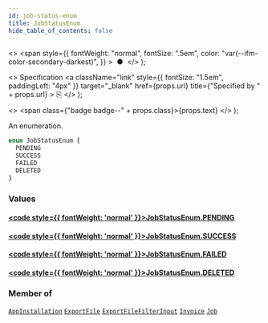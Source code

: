 ```yaml
---
id: job-status-enum
title: JobStatusEnum
hide_table_of_contents: false
---
```


  <>
    <span
      style={{
        fontWeight: "normal",
        fontSize: ".5em",
        color: "var(--ifm-color-secondary-darkest)",
      }}
    >
      &nbsp;●&nbsp;
    </span>
  </>
);

  <>
    Specification
    <a
      className="link"
      style={{ fontSize: "1.5em", paddingLeft: "4px" }}
      target="\_blank"
      href={props.url}
      title={"Specified by " + props.url}
    >
      ⎘
    </a>
  </>
);

  <>
    <span class={"badge badge--" + props.class}>{props.text}</span>
  </>
);

An enumeration.

```graphql
enum JobStatusEnum {
  PENDING
  SUCCESS
  FAILED
  DELETED
}
```

### Values

#### [<code style={{ fontWeight: 'normal' }}>JobStatusEnum.<b>PENDING</b></code>](#)

>

#### [<code style={{ fontWeight: 'normal' }}>JobStatusEnum.<b>SUCCESS</b></code>](#)

>

#### [<code style={{ fontWeight: 'normal' }}>JobStatusEnum.<b>FAILED</b></code>](#)

>

#### [<code style={{ fontWeight: 'normal' }}>JobStatusEnum.<b>DELETED</b></code>](#)

>

### Member of

[`AppInstallation`](../../api-reference/objects/app-installation) <Badge class="secondary" text="object"/><Bullet />[`ExportFile`](../../api-reference/objects/export-file) <Badge class="secondary" text="object"/><Bullet />[`ExportFileFilterInput`](../../api-reference/inputs/export-file-filter-input) <Badge class="secondary" text="input"/><Bullet />[`Invoice`](../../api-reference/objects/invoice) <Badge class="secondary" text="object"/><Bullet />[`Job`](../../api-reference/interfaces/job) <Badge class="secondary" text="interface"/>
